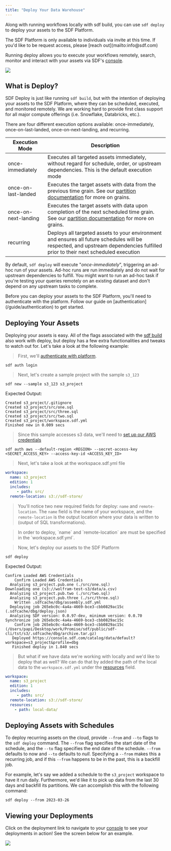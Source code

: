 ```yaml
---
title: "Deploy Your Data Warehouse"
---
```


Along with running workflows locally with sdf build, you can use `sdf deploy` to deploy your assets to the SDF Platform.

<Note>
The SDF Platform is only available to individuals via invite at this time. If you'd like to be request access, please [reach out](mailto:info@sdf.com)
</Note>

Running deploy allows you to execute your workflows remotely, search, monitor and interact with your assets via SDF's [console](https://console.sdf.xyz).

<img src="https://uploads-ssl.webflow.com/6420e53ce6ce55294b114432/642376dbe407e0510fab14fc_Screenshot%202023-03-28%20at%204.22.58%20PM.png" />

## What is Deploy?

SDF Deploy is just like running `sdf build`, but with the intention of deploying your assets to the SDF Platform, where they can be scheduled, executed, and monitored remotely. We are working hard to provide first class support for all major compute offerings (i.e. Snowflake, Databricks, etc.).

There are four different execution options available: once-immediately, once-on-last-landed, once-on-next-landing, and recurring.

| Execution Mode | Description |
| --- | --- |
| once-immediately | Executes all targeted assets immediately, without regard for schedule, order, or upstream dependencies. This is the default execution mode |
| once-on-last-landed | Executes the target assets with data from the previous time grain. See our [partition documentation](/guide/schedules#terminology) for more on grains. |
| once-on-next-landing | Executes the target assets with data upon completion of the next scheduled time grain. See our [partition documentation](/guide/schedules#terminology) for more on grains. |
| recurring | Deploys all targeted assets to your environment and ensures all future schedules will be respected, and upstream dependencies fulfilled prior to their next scheduled execution |

By default, `sdf deploy` will execute "*once-immediately*", triggering an ad-hoc run of your assets. Ad-hoc runs are run immediately and do not wait for upstream dependencies to fulfill. You might want to run an ad-hoc task if you're testing your queries remotely on an existing dataset and don't depend on any upstream tasks to complete.

<Info>
Before you can deploy your assets to the SDF Platform, you'll need to authenticate with the platform. Follow our guide on [authentication](/guide/authentication) to get started.
</Info>

## Deploying Your Assets

Deploying your assets is easy. All of the flags associated with the [sdf build](/reference/sdf-cli#sdf-build) also work with deploy, but deploy has a few extra functionalities and tweaks to watch out for. Let's take a look at the following example:

> First, we'll [authenticate with platform](/guide/authentication).
```shell
sdf auth login
```

> Next, let's create a sample project with the sample `s3_123`
```shell
sdf new --sample s3_123 s3_project
```
Expected Output:
```text
Created s3_project/.gitignore
Created s3_project/src/one.sql
Created s3_project/src/three.sql
Created s3_project/src/two.sql
Created s3_project/workspace.sdf.yml
Finished new in 0.009 secs
```

> Since this sample accesses s3 data, we'll need to [set up our AWS credentials](authentication#aws-access)
```shell
sdf auth aws --default-region <REGION> --secret-access-key <SECRET_ACCESS_KEY> --access-key-id <ACCESS_KEY_ID>
```

> Next, let's take a look at the workspace.sdf.yml file
```yaml
workspace:
  name: s3_project
  edition: 1
  includes:
     - path: src/
  remote-location: s3://sdf-store/
```
> You'll notice two new required fields for deploy: `name` and `remote-location`. The `name` field is the name of your workspace, and the `remote-location` is the output location where your data is written to (output of SQL transformations).

><Info>
>In order to deploy, `name` and `remote-location` are must be specified in the `workspace.sdf.yml`.
></Info>


> Now, let's deploy our assets to the SDF Platform
```shell
sdf deploy
```
Expected Output:
```text
Confirm Loaded AWS Credentials
    Confirm Loaded AWS Credentials
  Analyzing s3_project.pub.one (./src/one.sql)
Downloading one (s3://wolfram-test-s3/data/a.csv)
  Analyzing s3_project.pub.two (./src/two.sql)
  Analyzing s3_project.pub.three (./src/three.sql)
    Written .sdfcache/dbg/assembly.sdf.yml
  Deploying job 265ebc0c-4a4a-4669-bce3-cbb0829ac15c (.sdfcache/dbg/deploy.json)
  Analyzing SDF version: 0.0.97-dev, minimum version: 0.0.70
Synchronize job 265ebc0c-4a4a-4669-bce3-cbb0829ac15c
    Confirm job 265ebc0c-4a4a-4669-bce3-cbb0829ac15c (/Users/papi/Desktop/work/Promise/sdf/public/sdf-cli/tst/s3/.sdfcache/dbg/archive.tar.gz)
   Deployed https://console.sdf.com/catalog/data/default?workspace=s3_project&profile=dbg
   Finished deploy in 1.840 secs
```

> But what if we have data we're working with locally and we'd like to deploy that as well? We can do that by added the path of the local data to the `workspace.sdf.yml` under the [resources](/reference/sdf-yml#top-level-element-workspace) field.
```yaml
workspace:
  name: s3_project
  edition: 1
  includes:
     - path: src/
  remote-location: s3://sdf-store/
  resources:
    - path: local-data/
```

## Deploying Assets with Schedules

To deploy recurring assets on the cloud, provide `--from` and `--to` flags to the `sdf deploy` command. The `--from` flag specifies the start date of the schedule, and the `--to` flag specifies the end date of the schedule. `--from` defaults to now and `--to` defaults to *null*. Specifying a `--from` makes this a recurring job, and if this `--from` happens to be in the past, this is a backfill job. 

For example, let's say we added a schedule to the `s3_project` workspace to have it run daily. Furthermore, we'd like it to pick up data from the last 30 days and backfill its partitions. We can accomplish this with the following command:
```shell
sdf deploy --from 2023-03-26

```

## Viewing your Deployments

Click on the deployment link to navigate to your [console](https://console.sdf.com/catalog/data/default?workspace=s3_project&profile=dbg) to see your deployments in action! See the screen below for an example.

<img src="https://cdn.sdf.com/img/main-catalog-screen.png" />
